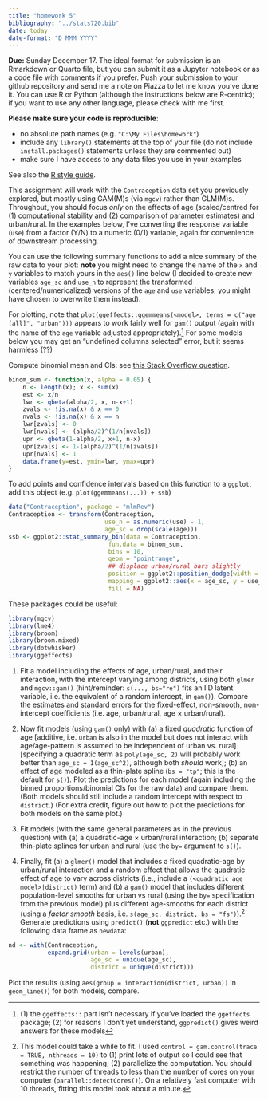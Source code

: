 ```yaml
---
title: "homework 5"
bibliography: "../stats720.bib"
date: today
date-format: "D MMM YYYY"
---
```


**Due:** Sunday December 17. The ideal format for submission is an Rmarkdown or Quarto file, but you can submit it as a Jupyter notebook or as a code file with comments if you prefer. Push your submission to your github repository and send me a note on Piazza to let me know you've done it. You can use R or Python (although the instructions below are R-centric); if you want to use any other language, please check with me first.

**Please make sure your code is reproducible**:

* no absolute path names (e.g. `"C:\My Files\homework"`)
* include any `library()` statements at the top of your file (do not include `install.packages()` statements unless they are commented out)
* make sure I have access to any data files you use in your examples

See also the [R style guide](https://bbolker.github.io/stats720/R_style.html).

This assignment will work with the `Contraception` data set you previously explored, but mostly using GAM(M)s (via `mgcv`) rather than GLM(M)s. Throughout, you should focus *only* on the effects of age (scaled/centred for (1) computational stability and (2) comparison of parameter estimates) and urban/rural. In the examples below, I've converting the response variable (`use`) from a factor (Y/N) to a numeric (0/1) variable, again for convenience of downstream processing.

You can use the following summary functions to add a nice summary of the raw data to your plot: **note** you might need to change the name of the `x` and `y` variables to match yours in the `aes()` line below (I decided to create new variables `age_sc` and `use_n` to represent the transformed (centered/numericalized) versions of the `age` and `use` variables; you might have chosen to overwrite them instead).

For plotting, note that `plot(ggeffects::ggemmeans(<model>, terms = c("age [all]", "urban")))` appears to work fairly well for `gam()` output (again with the name of the `age` variable adjusted appropriately).^[(1) the `ggeffects::` part isn't necessary if you've loaded the `ggeffects` package; (2) for reasons I don't yet understand, `ggpredict()` gives weird answers for these models] For some models below you may get an "undefined columns selected" error, but it seems harmless (??)

Compute binomial mean and CIs: see [this Stack Overflow question](https://stackoverflow.com/questions/77544559/fast-binom-test-in-r-for-multiple-levels-of-confidence/77545378#77545378).

```r
binom_sum <- function(x, alpha = 0.05) {
    n <- length(x); x <- sum(x)
    est <- x/n
    lwr <- qbeta(alpha/2, x, n-x+1)
    zvals <- !is.na(x) & x == 0
    nvals <- !is.na(x) & x == n
    lwr[zvals] <- 0
    lwr[nvals] <- (alpha/2)^(1/n[nvals])
    upr <- qbeta(1-alpha/2, x+1, n-x)
    upr[zvals] <- 1-(alpha/2)^(1/n[zvals])
    upr[nvals] <- 1
    data.frame(y=est, ymin=lwr, ymax=upr)
}
```

To add points and confidence intervals based on this function to a `ggplot`, add this object (e.g. `plot(ggemmeans(...)) + ssb`)

```r
data("Contraception", package = "mlmRev")
Contraception <- transform(Contraception,
                           use_n = as.numeric(use) - 1,
                           age_sc = drop(scale(age)))
ssb <- ggplot2::stat_summary_bin(data = Contraception,
                            fun.data = binom_sum,
                            bins = 10,
                            geom = "pointrange",
                            ## displace urban/rural bars slightly
                            position = ggplot2::position_dodge(width = 0.05),
                            mapping = ggplot2::aes(x = age_sc, y = use_n, colour = urban),
                            fill = NA)
```

These packages could be useful:
```r
library(mgcv)
library(lme4)
library(broom)
library(broom.mixed)
library(dotwhisker)
library(ggeffects)
```

1. Fit a model including the effects of age, urban/rural, and their interaction, with the intercept varying among districts, using both `glmer` and `mgcv::gam()` (hint/reminder: `s(..., bs="re")` fits an IID latent variable, i.e. the equivalent of a random intercept, in `gam()`).  Compare the estimates and standard errors for the fixed-effect, non-smooth, non-intercept coefficients (i.e. age, urban/rural, age × urban/rural).

2. Now fit models (using `gam()` only) with (a) a fixed *quadratic* function of age [additive, i.e. `urban` is also in the model but does not interact with age/age-pattern is assumed to be independent of urban vs. rural] [specifying a quadratic term as `poly(age_sc, 2)` will probably work better than `age_sc + I(age_sc^2)`, although both *should* work]; (b) an effect of age modeled as a thin-plate spline (`bs = "tp"`; this is the default for `s()`). Plot the predictions for each model (again including the binned proportions/binomial CIs for the raw data) and compare them. (Both models should still include a random intercept with respect to `district`.) (For extra credit, figure out how to plot the predictions for both models on the same plot.)

3. Fit models (with the same general parameters as in the previous question) with (a) a quadratic-age $\times$ urban/rural interaction; (b) separate thin-plate splines for urban and rural (use the `by=` argument to `s()`).

4. Finally, fit (a) a `glmer()` model that includes a fixed quadratic-age by urban/rural interaction and a random effect that allows the quadratic effect of age to vary across districts (i.e., include a `(<quadratic age model>|district)` term) and (b) a `gam()` model that includes different population-level smooths for urban vs rural (using the `by=` specification from the previous model) plus different age-smooths for each district (using a *factor smooth* basis, i.e. `s(age_sc, district, bs = "fs")`).^[This model could take a while to fit. I used `control = gam.control(trace = TRUE, nthreads = 10)` to (1) print lots of output so I could see that something was happening; (2) parallelize the computation. You should restrict the number of threads to less than the number of cores on your computer (`parallel::detectCores()`). On a relatively fast computer with 10 threads, fitting this model took about a minute.] Generate predictions using `predict()` (**not** `ggpredict` etc.) with the following data frame as `newdata`:

```r
nd <- with(Contraception,
           expand.grid(urban = levels(urban),
                       age_sc = unique(age_sc),
                       district = unique(district)))
```

Plot the results (using `aes(group = interaction(district, urban))`  in `geom_line()`) for both models, compare.

